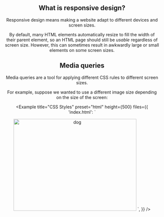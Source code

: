 ## What is responsive design?

Responsive design means making a website adapt to different devices and screen sizes.

By default, many HTML elements automatically resize to fill the width of their parent element, so an HTML page should still be _usable_ regardless of screen size. However, this can sometimes result in awkwardly large or small elements on some screen sizes.

## Media queries

Media queries are a tool for applying different CSS rules to different screen sizes.

For example, suppose we wanted to use a different image size depending on the size of the screen:

<Example
  title="CSS Styles"
  preset="html"
  height={500}
  files={{
    'index.html': `<!DOCTYPE html>
<html lang="en">
  <head>
    <meta charset="utf-8">
    <title>My page</title>
    <style>
      body {
        text-align: center;
      }
      img {
        width: 400px;
        height: 300px;
      }
      @media (max-width: 600px) {
        img {
          width: 200px;
          height: 150px;
        }
      }
    </style>
  </head>
  <body>
    <img alt="dog" src="https://picsum.photos/id/237/200/150">
  </body>
</html>`,
  }}
/>
